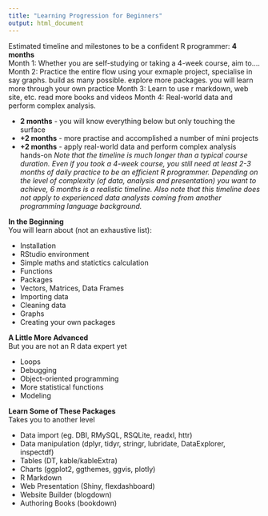 ```yaml
---
title: "Learning Progression for Beginners"
output: html_document
---
```

Estimated timeline and milestones to be a confident R programmer: __4 months__  
Month 1: Whether you are self-studying or taking a 4-week course, aim to....
Month 2: Practice the entire flow using your exmaple project, specialise in say graphs. build as many possible. explore more packages. you will learn more through your own practice
Month 3: Learn to use r markdown, web site, etc. read more books and videos 
Month 4: Real-world data and perform complex analysis. 



* __2 months__ - you will know everything below but only touching the surface
* __+2 months__ - more practise and accomplished a number of mini projects
* __+2 months__ - apply real-world data and perform complex analysis
hands-on
*Note that the timeline is much longer than a typical course duration. Even if you took a 4-week course, you still need at least 2-3 months of daily practice to be an efficient R programmer. Depending on the level of complexity (of data, analysis and presentation) you want to achieve, 6 months is a realistic timeline. Also note that this timeline does not apply to experienced data analysts coming from another programming language background.*

__In the Beginning__  
You will learn about (not an exhaustive list):

* Installation
* RStudio environment
* Simple maths and statictics calculation
* Functions
* Packages
* Vectors, Matrices, Data Frames
* Importing data
* Cleaning data
* Graphs
* Creating your own packages

__A Little More Advanced__  
But you are not an R data expert yet  

* Loops
* Debugging
* Object-oriented programming
* More statistical functions
* Modeling

__Learn Some of These Packages__  
Takes you to another level  

* Data import (eg. DBI, RMySQL, RSQLite, readxl, httr)
* Data manipulation (dplyr, tidyr, stringr, lubridate, DataExplorer, inspectdf)
* Tables (DT, kable/kableExtra)
* Charts (ggplot2, ggthemes, ggvis, plotly)
* R Markdown
* Web Presentation (Shiny, flexdashboard)
* Website Builder (blogdown)
* Authoring Books (bookdown)
